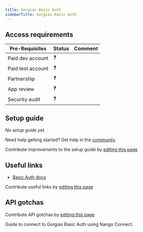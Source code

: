 ```yaml
---
title: Gorgias Basic Auth
sidebarTitle: Gorgias Basic Auth
---
```



<Overview />
<PreBuiltTooling />
<PreBuiltUseCases />

## Access requirements
| Pre-Requisites | Status | Comment|
| - | - | - |
| Paid dev account | ❓ |  |
| Paid test account | ❓ |  |
| Partnership | ❓ | |
| App review | ❓ |  |
| Security audit | ❓ | |


## Setup guide

_No setup guide yet._

<Tip>Need help getting started? Get help in the [community](https://nango.dev/slack).</Tip>

<Note>Contribute improvements to the setup guide by [editing this page](https://github.com/nangohq/nango/tree/master/docs-v2/integrations/all/gorgias.mdx)</Note>


## Useful links

-   [Basic Auth docs](https://developers.gorgias.com/docs/access-tokens-api-keys)

<Note>Contribute useful links by [editing this page](https://github.com/nangohq/nango/tree/master/docs-v2/integrations/all/gorgias-basic.mdx)</Note>


## API gotchas

<Note>Contribute API gotchas by [editing this page](https://github.com/nangohq/nango/tree/master/docs-v2/integrations/all/gorgias.mdx)</Note>


<Card title="Connect to Gorgias Basic Auth" icon="link" href="/integrations/all/gorgias-basic/connect" horizontal>
  Guide to connect to Gorgias Basic Auth using Nango Connect.
</Card>
